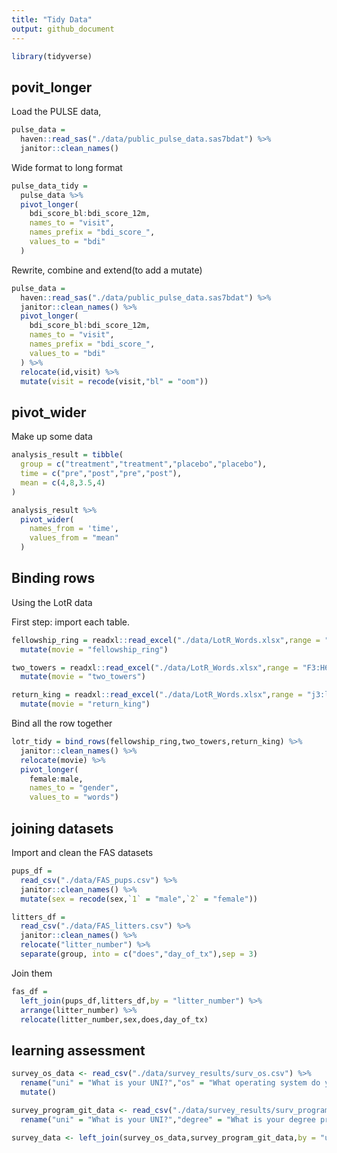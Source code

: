 ```yaml
---
title: "Tidy Data"
output: github_document
---
```


```r
library(tidyverse)
```

## povit_longer

Load the PULSE data,

```r
pulse_data = 
  haven::read_sas("./data/public_pulse_data.sas7bdat") %>%
  janitor::clean_names()
```

Wide format to long format

```r
pulse_data_tidy = 
  pulse_data %>%
  pivot_longer(
    bdi_score_bl:bdi_score_12m,
    names_to = "visit",
    names_prefix = "bdi_score_",
    values_to = "bdi"
  )
```

Rewrite, combine and extend(to add a mutate)

```r
pulse_data = 
  haven::read_sas("./data/public_pulse_data.sas7bdat") %>%
  janitor::clean_names() %>%
  pivot_longer(
    bdi_score_bl:bdi_score_12m,
    names_to = "visit",
    names_prefix = "bdi_score_",
    values_to = "bdi"
  ) %>% 
  relocate(id,visit) %>% 
  mutate(visit = recode(visit,"bl" = "oom"))
```


## pivot_wider

Make up some data

```r
analysis_result = tibble(
  group = c("treatment","treatment","placebo","placebo"),
  time = c("pre","post","pre","post"),
  mean = c(4,8,3.5,4)
)

analysis_result %>% 
  pivot_wider(
    names_from = 'time',
    values_from = "mean"
  )
```


## Binding rows

Using the LotR data

First step: import each table.

```r
fellowship_ring = readxl::read_excel("./data/LotR_Words.xlsx",range = "B3:d6") %>% 
  mutate(movie = "fellowship_ring")

two_towers = readxl::read_excel("./data/LotR_Words.xlsx",range = "F3:H6") %>% 
  mutate(movie = "two_towers")

return_king = readxl::read_excel("./data/LotR_Words.xlsx",range = "j3:l6") %>% 
  mutate(movie = "return_king")
```

Bind all the row together

```r
lotr_tidy = bind_rows(fellowship_ring,two_towers,return_king) %>% 
  janitor::clean_names() %>% 
  relocate(movie) %>% 
  pivot_longer(
    female:male,
    names_to = "gender",
    values_to = "words")
```

## joining datasets

Import and clean the FAS datasets

```r
pups_df = 
  read_csv("./data/FAS_pups.csv") %>% 
  janitor::clean_names() %>% 
  mutate(sex = recode(sex,`1` = "male",`2` = "female"))

litters_df = 
  read_csv("./data/FAS_litters.csv") %>% 
  janitor::clean_names() %>% 
  relocate("litter_number") %>% 
  separate(group, into = c("does","day_of_tx"),sep = 3)


```

Join them

```r
fas_df =
  left_join(pups_df,litters_df,by = "litter_number") %>% 
  arrange(litter_number) %>% 
  relocate(litter_number,sex,does,day_of_tx)
```

## learning assessment

```r
survey_os_data <- read_csv("./data/survey_results/surv_os.csv") %>% 
  rename("uni" = "What is your UNI?","os" = "What operating system do you use?") %>% 
  mutate()

survey_program_git_data <- read_csv("./data/survey_results/surv_program_git.csv") %>% 
  rename("uni" = "What is your UNI?","degree" = "What is your degree program?","experience_with_git" = "Which most accurately describes your experience with Git?")

survey_data <- left_join(survey_os_data,survey_program_git_data,by = "uni")  
```

